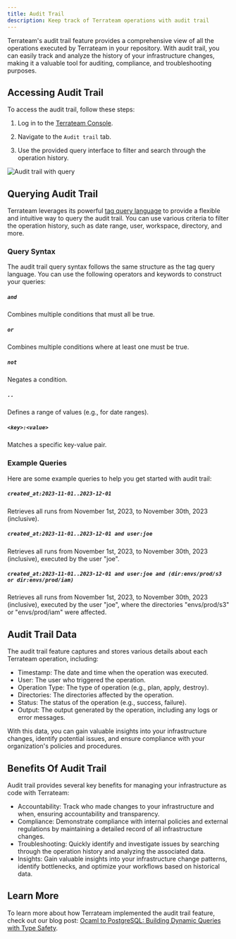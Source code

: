 ```yaml
---
title: Audit Trail
description: Keep track of Terrateam operations with audit trail
---
```



Terrateam's audit trail feature provides a comprehensive view of all the operations executed by Terrateam in your repository. With audit trail, you can easily track and analyze the history of your infrastructure changes, making it a valuable tool for auditing, compliance, and troubleshooting purposes.

## Accessing Audit Trail

To access the audit trail, follow these steps:
<Steps>
1. Log in to the [Terrateam Console](https://app.terrateam.io/).

1. Navigate to the `Audit trail` tab.

1. Use the provided query interface to filter and search through the operation history.
</Steps>

![Audit trail with query](../../../assets/audit-trail-with-query.png)

## Querying Audit Trail

Terrateam leverages its powerful [tag query language](/advanced-workflows/tags) to provide a flexible and intuitive way to query the audit trail. You can use various criteria to filter the operation history, such as date range, user, workspace, directory, and more.

### Query Syntax

The audit trail query syntax follows the same structure as the tag query language. You can use the following operators and keywords to construct your queries:
##### `and`
Combines multiple conditions that must all be true.

##### `or`
Combines multiple conditions where at least one must be true.

##### `not`
Negates a condition.

##### `..`
Defines a range of values (e.g., for date ranges).

##### `<key>:<value>`
Matches a specific key-value pair.

### Example Queries

Here are some example queries to help you get started with audit trail:
##### `created_at:2023-11-01..2023-12-01`
Retrieves all runs from November 1st, 2023, to November 30th, 2023 (inclusive).

##### `created_at:2023-11-01..2023-12-01 and user:joe`
Retrieves all runs from November 1st, 2023, to November 30th, 2023 (inclusive), executed by the user "joe".

##### `created_at:2023-11-01..2023-12-01 and user:joe and (dir:envs/prod/s3 or dir:envs/prod/iam)`
Retrieves all runs from November 1st, 2023, to November 30th, 2023 (inclusive), executed by the user "joe", where the directories "envs/prod/s3" or "envs/prod/iam" were affected.

## Audit Trail Data

The audit trail feature captures and stores various details about each Terrateam operation, including:
- Timestamp: The date and time when the operation was executed.
- User: The user who triggered the operation.
- Operation Type: The type of operation (e.g., plan, apply, destroy).
- Directories: The directories affected by the operation.
- Status: The status of the operation (e.g., success, failure).
- Output: The output generated by the operation, including any logs or error messages.

With this data, you can gain valuable insights into your infrastructure changes, identify potential issues, and ensure compliance with your organization's policies and procedures.

## Benefits Of Audit Trail

Audit trail provides several key benefits for managing your infrastructure as code with Terrateam:
- Accountability: Track who made changes to your infrastructure and when, ensuring accountability and transparency.
- Compliance: Demonstrate compliance with internal policies and external regulations by maintaining a detailed record of all infrastructure changes.
- Troubleshooting: Quickly identify and investigate issues by searching through the operation history and analyzing the associated data.
- Insights: Gain valuable insights into your infrastructure change patterns, identify bottlenecks, and optimize your workflows based on historical data.

## Learn More

To learn more about how Terrateam implemented the audit trail feature, check out our blog post: [Ocaml to PostgreSQL: Building Dynamic Queries with Type Safety](https://terrateam.io/blog/ocaml-to-postgresql-audit-trail).
